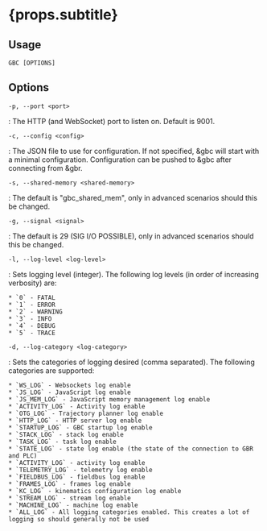 
# {props.subtitle}

## Usage

```
GBC [OPTIONS]
```

## Options

`-p, --port <port>`

: The HTTP (and WebSocket) port to listen on. Default is 9001.

`-c, --config <config>`

: The JSON file to use for configuration. If not specified, &gbc will start with a minimal configuration. Configuration can be pushed to &gbc after connecting from &gbr.

`-s, --shared-memory <shared-memory>`

: The default is "gbc_shared_mem", only in advanced scenarios should this be changed.

`-g, --signal <signal>`

: The default is 29 (SIG I/O POSSIBLE), only in advanced scenarios should this be changed.

`-l, --log-level <log-level>`

: Sets logging level (integer). The following log levels (in order of increasing verbosity) are:

    * `0` - FATAL
    * `1` - ERROR
    * `2` - WARNING
    * `3` - INFO
    * `4` - DEBUG
    * `5` - TRACE

`-d, --log-category <log-category>`

: Sets the categories of logging desired (comma separated). The following categories are supported:

    * `WS_LOG` - Websockets log enable
    * `JS_LOG` - JavaScript log enable
    * `JS_MEM_LOG` - JavaScript memory management log enable
    * `ACTIVITY_LOG` - Activity log enable
    * `OTG_LOG` - Trajectory planner log enable
    * `HTTP_LOG` - HTTP server log enable
    * `STARTUP_LOG` - GBC startup log enable
    * `STACK_LOG` - stack log enable
    * `TASK_LOG` - task log enable
    * `STATE_LOG` - state log enable (the state of the connection to GBR and PLC)
    * `ACTIVITY_LOG` - activity log enable
    * `TELEMETRY_LOG` - telemetry log enable
    * `FIELDBUS_LOG` - fieldbus log enable
    * `FRAMES_LOG` - frames log enable
    * `KC_LOG` - kinematics configuration log enable
    * `STREAM_LOG` - stream log enable
    * `MACHINE_LOG` - machine log enable
    * `ALL_LOG` - All logging categories enabled. This creates a lot of logging so should generally not be used

